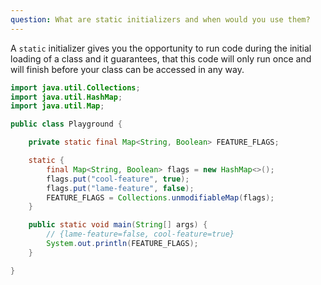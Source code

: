```yaml
---
question: What are static initializers and when would you use them?
---
```


A `static` initializer gives you the opportunity to run code during the initial
loading of a class and it guarantees, that this code will only run once and will
finish before your class can be accessed in any way.

```java
import java.util.Collections;
import java.util.HashMap;
import java.util.Map;

public class Playground {

    private static final Map<String, Boolean> FEATURE_FLAGS;

    static {
        final Map<String, Boolean> flags = new HashMap<>();
        flags.put("cool-feature", true);
        flags.put("lame-feature", false);
        FEATURE_FLAGS = Collections.unmodifiableMap(flags);
    }

    public static void main(String[] args) {
        // {lame-feature=false, cool-feature=true}
        System.out.println(FEATURE_FLAGS);
    }

}
```
